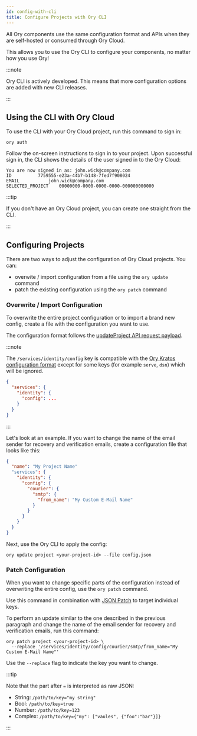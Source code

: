 ```yaml
---
id: config-with-cli
title: Configure Projects with Ory CLI
---
```


All Ory components use the same configuration format and APIs when they are self-hosted or
consumed through Ory Cloud. 

This allows you to use the Ory CLI to configure your components, no matter how you use Ory!

:::note

Ory CLI is actively developed. This means that more configuration options are added with new CLI 
releases. 

:::

## Using the CLI with Ory Cloud

To use the CLI with your Ory Cloud project, run this command to sign in:

```shell
ory auth
```

Follow the on-screen instructions to sign in to your project. Upon successful sign in, the CLI 
shows the details of the user signed in to the Ory Cloud: 

```text
You are now signed in as: john.wick@company.com
ID			7759555-e23a-44b7-b148-7fed7f908024
EMAIL			john.wick@company.com
SELECTED_PROJECT	00000000-0000-0000-0000-000000000000
```

:::tip

If you don't have an Ory Cloud project, you can create one straight from the CLI. 

:::

## Configuring Projects

There are two ways to adjust the configuration of Ory Cloud projects. You can:

- overwite / import configuration from a file using the `ory update` command
- patch the existing configuration using the `ory patch` command

### Overwrite / Import Configuration

To overwrite the entire project configuration or to import a brand new config, create a file with the configuration
you want to use. 

The configuration format follows the
[updateProject API request payload](../reference/api.mdx#operation/updateProject).

:::note

The `/services/identity/config` key is compatible with the
[Ory Kratos configuration format](../docs/kratos/reference/configuration.md)
except for some keys (for example `serve`, `dsn`) which will be ignored.

```json
{
  "services": {
    "identity": {
      "config": ...
    }
  }
}
```
:::

Let's look at an example. If you want to change the name of the email sender for recovery and verification emails, 
create a configuration file that looks like this: 

```json title="config.json"
{
  "name": "My Project Name"
  "services": {
    "identity": {
      "config": {
        "courier": {
          "smtp": {
            "from_name": "My Custom E-Mail Name"
          }
        }
      }
    }
  }
}
```

Next, use the Ory CLI to apply the config:

```shell
ory update project <your-project-id> --file config.json
```

### Patch Configuration

When you want to change specific parts of the configuration instead of overwriting the entire
config, use the `ory patch` command.

Use this command in combination with [JSON Patch](http://jsonpatch.com/) to target individual keys.

To perform an update similar to the one described in the previous paragraph and change 
the name of the email sender for recovery and verification emails, run this command:

```
ory patch project <your-project-id> \
  --replace '/services/identity/config/courier/smtp/from_name="My Custom E-Mail Name"'
```

Use the `--replace` flag to indicate the key you want to change. 

:::tip

Note that the part after `=` is interpreted as raw JSON:

- String: `/path/to/key="my string"`
- Bool: `/path/to/key=true`
- Number: `/path/to/key=123`
- Complex: `/path/to/key={"my": ["vaules", {"foo":"bar"}]}`

:::